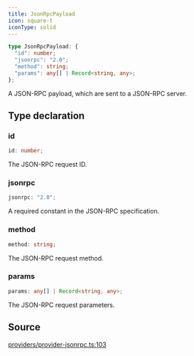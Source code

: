 ```yaml
---
title: JsonRpcPayload
icon: square-t
iconType: solid
---
```


```ts
type JsonRpcPayload: {
  "id": number;
  "jsonrpc": "2.0";
  "method": string;
  "params": any[] | Record<string, any>;
};
```

A JSON-RPC payload, which are sent to a JSON-RPC server.

## Type declaration

### id

```ts
id: number;
```

The JSON-RPC request ID.

### jsonrpc

```ts
jsonrpc: "2.0";
```

A required constant in the JSON-RPC specification.

### method

```ts
method: string;
```

The JSON-RPC request method.

### params

```ts
params: any[] | Record<string, any>;
```

The JSON-RPC request parameters.

## Source

[providers/provider-jsonrpc.ts:103](https://github.com/dominant-strategies/quais.js/blob/d79133d03d4e2f5f449e58c11b76623b0c041d22/src/providers/provider-jsonrpc.ts#L103)
